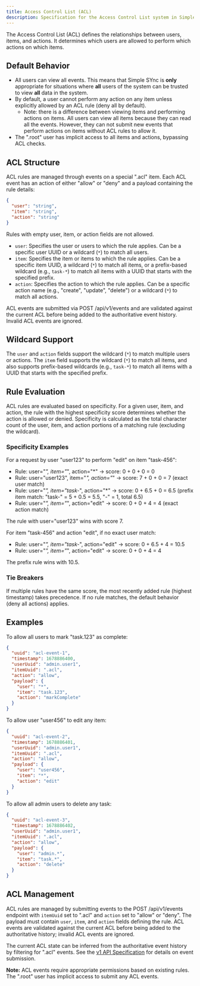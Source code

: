```yaml
---
title: Access Control List (ACL)
description: Specification for the Access Control List system in Simple SYnc
---
```


The Access Control List (ACL) defines the relationships between users, items, and actions. It determines which users are allowed to perform which actions on which items.

## Default Behavior

*   All users can view all events. This means that Simple SYnc is **only** appropriate for situations where **all** users of the system can be trusted to view **all** data in the system.
*   By default, a user cannot perform any action on any item unless explicitly allowed by an ACL rule (deny all by default).
     * Note: there is a difference between viewing items and performing actions on items. All users can view all items because they can read all the events. However, they can not submit new events that perform actions on items without ACL rules to allow it.
*   The ".root" user has implicit access to all items and actions, bypassing ACL checks.

## ACL Structure

ACL rules are managed through events on a special ".acl" item. Each ACL event has an action of either "allow" or "deny" and a payload containing the rule details:

```json
{
  "user": "string",
  "item": "string",
  "action": "string"
}
```

<Aside type="caution">
Rules with empty user, item, or action fields are not allowed.
</Aside>

*   `user`: Specifies the user or users to which the rule applies. Can be a specific user UUID or a wildcard (`*`) to match all users.
*   `item`: Specifies the item or items to which the rule applies. Can be a specific item UUID, a wildcard (`*`) to match all items, or a prefix-based wildcard (e.g., `task-*`) to match all items with a UUID that starts with the specified prefix.
*   `action`: Specifies the action to which the rule applies. Can be a specific action name (e.g., "create", "update", "delete") or a wildcard (`*`) to match all actions.

ACL events are submitted via POST /api/v1/events and are validated against the current ACL before being added to the authoritative event history. Invalid ACL events are ignored.

## Wildcard Support

The `user` and `action` fields support the wildcard (`*`) to match multiple users or actions. The `item` field supports the wildcard (`*`) to match all items, and also supports prefix-based wildcards (e.g., `task-*`) to match all items with a UUID that starts with the specified prefix.

## Rule Evaluation

ACL rules are evaluated based on specificity. For a given user, item, and action, the rule with the highest specificity score determines whether the action is allowed or denied. Specificity is calculated as the total character count of the user, item, and action portions of a matching rule (excluding the wildcard).

### Specificity Examples

For a request by user "user123" to perform "edit" on item "task-456":

- Rule: user="*", item="*", action="*" → score: 0 + 0 + 0 = 0
- Rule: user="user123", item="*", action="*" → score: 7 + 0 + 0 = 7 (exact user match)
- Rule: user="*", item="task-*", action="*" → score: 0 + 6.5 + 0 = 6.5 (prefix item match: "task-" = 5 + 0.5 = 5.5, "-" = 1, total 6.5)
- Rule: user="*", item="*", action="edit" → score: 0 + 0 + 4 = 4 (exact action match)

The rule with user="user123" wins with score 7.

For item "task-456" and action "edit", if no exact user match:

- Rule: user="*", item="task-*", action="edit" → score: 0 + 6.5 + 4 = 10.5
- Rule: user="*", item="*", action="edit" → score: 0 + 0 + 4 = 4

The prefix rule wins with 10.5.
### Tie Breakers

If multiple rules have the same score, the most recently added rule (highest timestamp) takes precedence. If no rule matches, the default behavior (deny all actions) applies.

## Examples

To allow all users to mark "task.123" as complete:

```json
{
  "uuid": "acl-event-1",
  "timestamp": 1678886400,
  "userUuid": "admin.user1",
  "itemUuid": ".acl",
  "action": "allow",
  "payload": {
    "user": "*",
    "item": "task.123",
    "action": "markComplete"
  }
}
```

To allow user "user456" to edit any item:

```json
{
  "uuid": "acl-event-2",
  "timestamp": 1678886401,
  "userUuid": "admin.user1",
  "itemUuid": ".acl",
  "action": "allow",
  "payload": {
    "user": "user456",
    "item": "*",
    "action": "edit"
  }
}
```

To allow all admin users to delete any task:

```json
{
  "uuid": "acl-event-3",
  "timestamp": 1678886402,
  "userUuid": "admin.user1",
  "itemUuid": ".acl",
  "action": "allow",
  "payload": {
    "user": "admin.*",
    "item": "task.*",
    "action": "delete"
  }
}
```

## ACL Management

ACL rules are managed by submitting events to the POST /api/v1/events endpoint with `itemUuid` set to ".acl" and `action` set to "allow" or "deny". The payload must contain `user`, `item`, and `action` fields defining the rule. ACL events are validated against the current ACL before being added to the authoritative history; invalid ACL events are ignored.

The current ACL state can be inferred from the authoritative event history by filtering for ".acl" events. See the [v1 API Specification](/simple-sync/api/v1) for details on event submission.

**Note:** ACL events require appropriate permissions based on existing rules. The ".root" user has implicit access to submit any ACL events.
